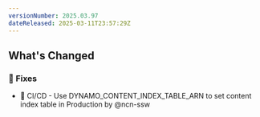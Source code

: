 ```yaml
---
versionNumber: 2025.03.97
dateReleased: 2025-03-11T23:57:29Z
---
```




## What's Changed
### 🔧 Fixes
* 🧱 CI/CD - Use DYNAMO_CONTENT_INDEX_TABLE_ARN to set content index table in Production by @ncn-ssw



